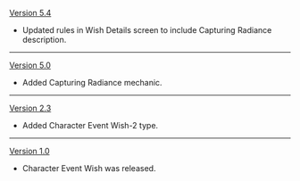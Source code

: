 {{Change History/Header}}
[[Version 5.4]]
* Updated rules in Wish Details screen to include Capturing Radiance description.
----
[[Version 5.0]]
* Added Capturing Radiance mechanic.
----
[[Version 2.3]]
* Added Character Event Wish-2 type.
----
[[Version 1.0]]
* Character Event Wish was released.